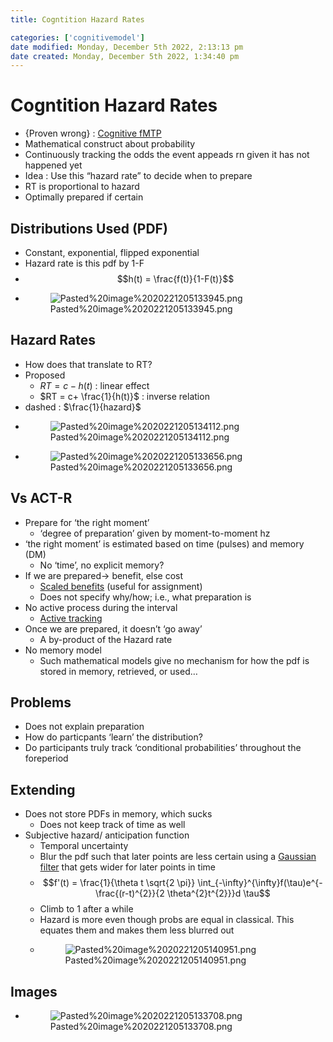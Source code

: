 ```yaml
---
title: Cogntition Hazard Rates

categories: ['cognitivemodel']
date modified: Monday, December 5th 2022, 2:13:13 pm
date created: Monday, December 5th 2022, 1:34:40 pm
---
```


# Cogntition Hazard Rates

- {Proven wrong} : [Cognitive fMTP](Cognitive fMTP.qmd)
- Mathematical construct about probability
- Continuously tracking the odds the event appeads rn given it has not happened yet
- Idea : Use this "hazard rate" to decide when to prepare
- RT is proportional to hazard
- Optimally prepared if certain

## Distributions Used (PDF)
- Constant, exponential, flipped exponential
- Hazard rate is this pdf by 1-F
- $$h(t) = \frac{f(t)}{1-F(t)}$$
- ![Pasted%20image%2020221205133945.png](Pasted%20image%2020221205133945.png)

## Hazard Rates
- How does that translate to RT?
- Proposed
	- $RT = c- h(t)$ : linear effect
	- $RT = c+ \frac{1}{h(t)}$ : inverse relation
- dashed : $\frac{1}{hazard}$
- ![Pasted%20image%2020221205134112.png](Pasted%20image%2020221205134112.png)
- ![Pasted%20image%2020221205133656.png](Pasted%20image%2020221205133656.png)

## Vs ACT-R
 - Prepare for ‘the right moment’  
	- ‘degree of preparation’ given by moment-to-moment hz  
- ‘the right moment’ is estimated based on time (pulses) and memory (DM)  
	- No ‘time’, no explicit memory?  
- If we are prepared→ benefit, else cost  
	- [Scaled benefits](Scaled benefits.qmd) (useful for assignment)
	- Does not specify why/how; i.e., what preparation is  
- No active process during the interval  
	- [Active tracking](Active tracking.qmd)
- Once we are prepared, it doesn’t ‘go away’  
	- A by-product of the Hazard rate
- No memory model  
	- Such mathematical models give no mechanism for how the pdf is stored in memory, retrieved, or used…

## Problems
- Does not explain preparation
- How do particpants ‘learn’ the distribution?
- Do participants truly track ‘conditional probabilities’ throughout the foreperiod

## Extending
- Does not store PDFs in memory, which sucks
	- Does not keep track of time as well
- Subjective hazard/ anticipation function
	- Temporal uncertainty
	- Blur the pdf such that later points are less certain using a [Gaussian filter](Gaussian filter.qmd) that gets wider for later points in time
	- $$f'(t) = \frac{1}{\theta t \sqrt{2 \pi}} \int_{-\infty}^{\infty}f(\tau)e^{-\frac{(r-t)^{2}}{2 \theta^{2}t^{2}}}d \tau$$
	- Climb to 1 after a while
	- Hazard is more even though probs are equal in classical. This equates them and makes them less blurred out
	- ![Pasted%20image%2020221205140951.png](Pasted%20image%2020221205140951.png)

## Images
- ![Pasted%20image%2020221205133708.png](Pasted%20image%2020221205133708.png)



